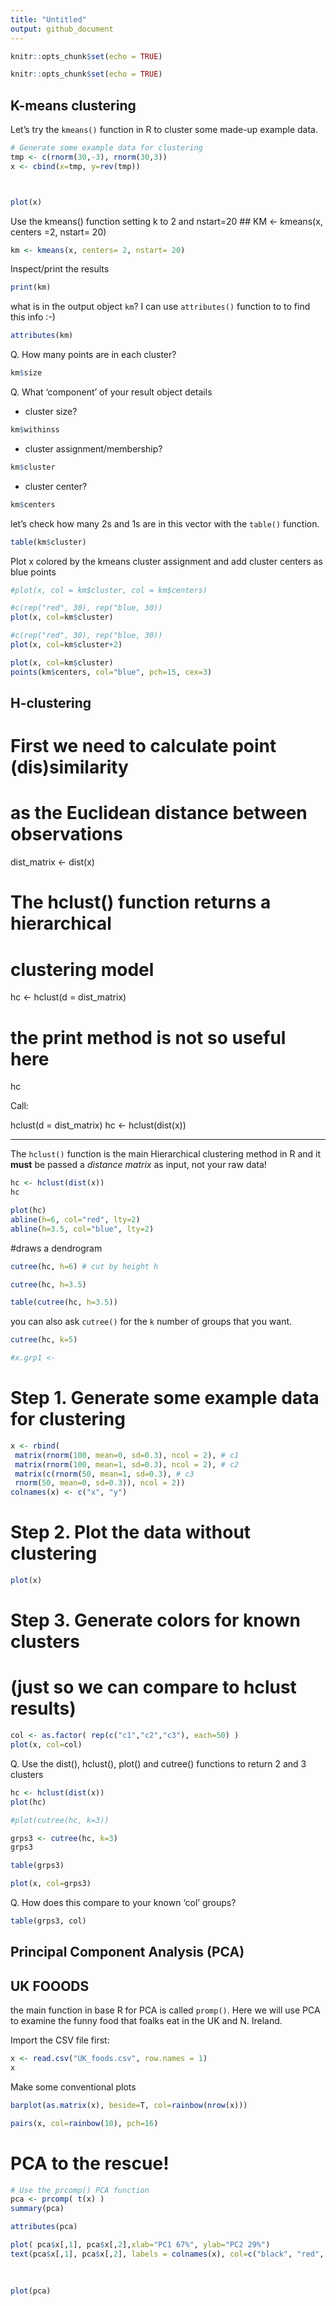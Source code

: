```yaml
---
title: "Untitled"
output: github_document
---
```


```r
knitr::opts_chunk$set(echo = TRUE)
```

```r
knitr::opts_chunk$set(echo = TRUE)
```

## K-means clustering 

Let's try the `kmeans()` function in R to cluster some made-up example data. 

```r
# Generate some example data for clustering
tmp <- c(rnorm(30,-3), rnorm(30,3))
x <- cbind(x=tmp, y=rev(tmp))



plot(x)
```



Use the kmeans() function setting k to 2 and nstart=20
## KM <- kmeans(x, centers =2, nstart= 20)
```r
km <- kmeans(x, centers= 2, nstart= 20)
```


Inspect/print the results 
```r
print(km)
```

what is in the output object `km`? I can use `attributes()` function to to find this info :-)

```r
attributes(km)
```


Q. How many points are in each cluster?
```r
km$size
```


Q. What ‘component’ of your result object details

 - cluster size?
```r
km$withinss
```
 
 - cluster assignment/membership?
```r
km$cluster
```
 
 - cluster center?
```r
km$centers
```
 
 let's check how many 2s and 1s are in this vector with the `table()` function. 
```r
table(km$cluster)
```
 
 
Plot x colored by the kmeans cluster assignment and
 add cluster centers as blue points

```r
#plot(x, col = km$cluster, col = km$centers)
```

```r
#c(rep("red", 30), rep("blue, 30))
plot(x, col=km$cluster)
```



```r
#c(rep("red", 30), rep("blue, 30))
plot(x, col=km$cluster+2)
```


```r
plot(x, col=km$cluster)
points(km$centers, col="blue", pch=15, cex=3)
```


## H-clustering

# First we need to calculate point (dis)similarity
# as the Euclidean distance between observations
dist_matrix <- dist(x)

# The hclust() function returns a hierarchical
# clustering model
hc <- hclust(d = dist_matrix)

# the print method is not so useful here
hc

Call:

hclust(d = dist_matrix)
hc <- hclust(dist(x))

---------------------------

The `hclust()` function is the main Hierarchical clustering method in R and it **must** be passed a *distance matrix* as input, not your raw data!

```r
hc <- hclust(dist(x))
hc
```

```r
plot(hc)
abline(h=6, col="red", lty=2)
abline(h=3.5, col="blue", lty=2)
```

#draws a dendrogram
```r
cutree(hc, h=6) # cut by height h
```

```r
cutree(hc, h=3.5) 
```

```r
table(cutree(hc, h=3.5))
```

you can also ask `cutree()` for the `k` number of groups that you want. 
```r
cutree(hc, k=5)
```


```r
#x.grp1 <- 
```


# Step 1. Generate some example data for clustering
```r
x <- rbind(
 matrix(rnorm(100, mean=0, sd=0.3), ncol = 2), # c1
 matrix(rnorm(100, mean=1, sd=0.3), ncol = 2), # c2
 matrix(c(rnorm(50, mean=1, sd=0.3), # c3
 rnorm(50, mean=0, sd=0.3)), ncol = 2))
colnames(x) <- c("x", "y")
```


# Step 2. Plot the data without clustering
```r
plot(x)
```


# Step 3. Generate colors for known clusters
# (just so we can compare to hclust results)
```r
col <- as.factor( rep(c("c1","c2","c3"), each=50) )
plot(x, col=col)
```

Q. Use the dist(), hclust(), plot() and cutree() functions to return 2 and 3 clusters
```r
hc <- hclust(dist(x))
plot(hc)

#plot(cutree(hc, k=3))

grps3 <- cutree(hc, k=3)
grps3
```

```r
table(grps3)
```


```r
plot(x, col=grps3)
```
 
 
 
Q. How does this compare to your known 'col' groups?

```r
table(grps3, col)
```

## Principal Component Analysis (PCA)
## UK FOOODS

the main function in base R for PCA is called `promp()`. Here we will use PCA to examine the funny food that foalks eat in the UK and N. Ireland. 

Import the CSV file first:

```r
x <- read.csv("UK_foods.csv", row.names = 1)
x
```

Make some conventional plots
```r
barplot(as.matrix(x), beside=T, col=rainbow(nrow(x)))
```


```r
pairs(x, col=rainbow(10), pch=16)
```

# PCA to the rescue!

```r
# Use the prcomp() PCA function 
pca <- prcomp( t(x) )
summary(pca)
```


```r
attributes(pca)
```


```r
plot( pca$x[,1], pca$x[,2],xlab="PC1 67%", ylab="PC2 29%") 
text(pca$x[,1], pca$x[,2], labels = colnames(x), col=c("black", "red", "blue", "darkgreen"))
     
     
```


```r
plot(pca)
```

















